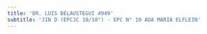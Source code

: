 ```yaml
---
title: 'DR. LUIS BELAUSTEGUI 4949'
subtitle: 'JIN D (EPCJC 10/18°) - EPC N° 10 ADA MARIA ELFLEIN'
---
```


#
